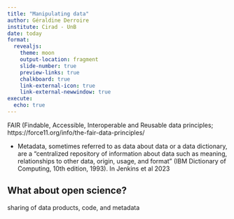 ```yaml
---
title: "Manipulating data"
author: Géraldine Derroire
institute: Cirad - UnB
date: today
format: 
  revealjs:
    theme: moon
    output-location: fragment 
    slide-number: true
    preview-links: true
    chalkboard: true
    link-external-icon: true
    link-external-newwindow: true
execute:
  echo: true      
---
```


FAIR (Findable, Accessible, Interoperable and Reusable data principles; https://force11.org/info/the-­fair-­data-­principles/

* Metadata, sometimes referred to as data about data or a data dictionary,
are a “centralized repository of information about data such as meaning,
relationships to other data, origin, usage, and format” (IBM Dictionary
of Computing, 10th edition, 1993). In Jenkins et al 2023

## What about open science?

sharing of data products, code, and metadata

